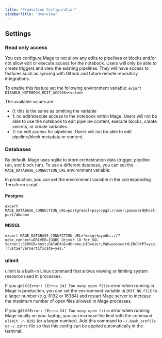 ```yaml
---
title: "Production Configuration"
sidebarTitle: "Overview"
---
```


## Settings

### Read only access

You can configure Mage to not allow any edits to pipelines or blocks and/or not allow edit or execute
access for the notebook. Users will only be able to create triggers and view the existing pipelines.
They will have access to features such as syncing with Github and future remote repository integrations.

To enable this feature set the following environment variable:
`export DISABLE_NOTEBOOK_EDIT_ACCESS=<value>`

The available values are 
* 0: this is the same as omitting the variable
* 1: no edit/execute access to the notebook within Mage. Users will not be able to use the notebook to edit pipeline content, execute blocks,
  create secrets, or create variables.
* 2: no edit access for pipelines. Users will not be able to edit pipeline/block metadata or content.

### Databases

By default, Mage uses sqlite to store orchestration data (trigger, pipeline run, and block run). To use a different database, you can set the `MAGE_DATABASE_CONNECTION_URL` environment variable.

In production, you can set the environment variable in the corresponding Terraform script.

#### Postgres
`export MAGE_DATABASE_CONNECTION_URL=postgresql+psycopg2://user:password@host:port/dbname`

#### MSSQL
`export MAGE_DATABASE_CONNECTION_URL="mssql+pyodbc://?odbc_connect=DRIVER={ODBC Driver 18 for SQL Server};SERVER=host;DATABASE=dbname;UID=user;PWD=password;ENCRYPT=yes;TrustServerCertificate=yes;"`

### ulimit

ulimit is a built-in Linux command that allows viewing or limiting system resource used in processes.

If you get `OSError: [Errno 24] Too many open files` error when running in Mage in production,
you can set the environment variable `ULIMIT_NO_FILE` to a larger number (e.g. 8192 or 16384) and restart
Mage server to increase the maximum number of open files allowed in Mage processes.

If you get `OSError: [Errno 24] Too many open files` error when running Mage locally on your laptop,
you can increase the limit with the command `ulimit -n 8192` (or a larger number). Add this command to
`~/.bash_profile` or `~/.zshrc` file so that this config can be applied automatically in the terminal.
